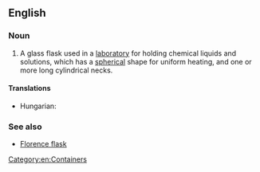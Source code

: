 ==English==

===Noun===
{{wikipedia}}
{{en-noun|head=[[round]]-[[bottomed]] [[flask]]}}

# {{context|chemistry}} A glass flask used in a [[laboratory]] for holding chemical liquids and solutions, which has a [[spherical]] shape for uniform heating, and one or more long cylindrical necks.

====Translations====
{{trans-top|a glass flask used in laboratories}}
* Hungarian: {{t-|hu|gömblombik}}
{{trans-mid}}
{{trans-bottom}}

===See also===
* [[Florence flask]]

[[Category:en:Containers]]